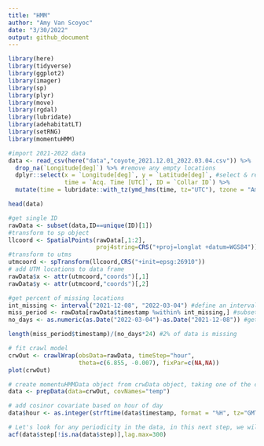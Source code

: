 ```yaml
---
title: "HMM"
author: "Amy Van Scoyoc"
date: "3/30/2022"
output: github_document
---
```


```r
library(here)
library(tidyverse)
library(ggplot2)
library(imager)
library(sp)
library(plyr)
library(move)
library(rgdal)
library(lubridate)
library(adehabitatLT)
library(setRNG)
library(momentuHMM)
```


```r
#import 2021-2022 data
data <- read_csv(here("data","coyote_2021.12.01_2022.03.04.csv")) %>% 
  drop_na(`Longitude[deg]`) %>% #remove any empty locations
  dplyr::select(x = `Longitude[deg]`, y = `Latitude[deg]`, #select & rename columns
                time = `Acq. Time [UTC]`, ID = `Collar ID`) %>% 
  mutate(time = lubridate::with_tz(ymd_hms(time, tz="UTC"), tzone = "America/Los_Angeles"))

head(data)
```

```r
#get single ID
rawData <- subset(data,ID==unique(ID)[1])
#transform to sp object
llcoord <- SpatialPoints(rawData[,1:2],
                         proj4string=CRS("+proj=longlat +datum=WGS84"))
#transform to utms
utmcoord <- spTransform(llcoord,CRS("+init=epsg:26910"))
# add UTM locations to data frame
rawData$x <- attr(utmcoord,"coords")[,1]
rawData$y <- attr(utmcoord,"coords")[,2]
```
```r
#get percent of missing locations
int_missing <- interval("2021-12-08", "2022-03-04") #define an interval for this period
miss_period <- rawData[rawData$timestamp %within% int_missing,] #subset rawData to times in this period
no_days <- as.numeric(as.Date("2022-03-04")-as.Date("2021-12-08")) #get the number of days

length(miss_period$timestamp)/(no_days*24) #2% of data is missing
```

```r
# fit crawl model
crwOut <- crawlWrap(obsData=rawData, timeStep="hour",
                    theta=c(6.855, -0.007), fixPar=c(NA,NA))
plot(crwOut)

# create momentuHMMData object from crwData object, taking one of the calculated tracks
data <- prepData(data=crwOut, covNames="temp")

# add cosinor covariate based on hour of day
data$hour <- as.integer(strftime(data$timestamp, format = "%H", tz="GMT"))

# Let's look for any periodicity in the data, in this next step, we will calculate the Autocorrelation Function
acf(data$step[!is.na(data$step)],lag.max=300)
```



